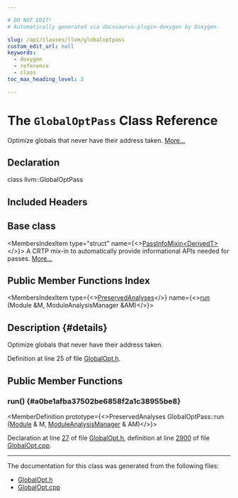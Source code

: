 ```yaml
---

# DO NOT EDIT!
# Automatically generated via docusaurus-plugin-doxygen by Doxygen.

slug: /api/classes/llvm/globaloptpass
custom_edit_url: null
keywords:
  - doxygen
  - reference
  - class
toc_max_heading_level: 3

---
```





# The `GlobalOptPass` Class Reference

<DoxygenPage pluginConfig={pluginConfig}>

Optimize globals that never have their address taken. <a href="#details">More...</a>

## Declaration

<CodeBlock>class llvm::GlobalOptPass</CodeBlock>

## Included Headers

<IncludesList>
<IncludesListItem
  filePath="llvm/Transforms/IPO/GlobalOpt.h"
  permalink="/docs/api/files/include/include/llvm/include/llvm/transforms/include/llvm/transforms/ipo/globalopt-h"
  isLocal="true" />
</IncludesList>

## Base class

<MembersIndex>

<MembersIndexItem
  type="struct"
  name={<><a href="/docs/api/structs/llvm/passinfomixin">PassInfoMixin&lt;DerivedT&gt;</a></>}>
A CRTP mix-in to automatically provide informational APIs needed for passes. <a href="/docs/api/structs/llvm/passinfomixin/#details">More...</a>
</MembersIndexItem>

</MembersIndex>

## Public Member Functions Index

<MembersIndex>

<MembersIndexItem
  type={<><a href="/docs/api/classes/llvm/preservedanalyses">PreservedAnalyses</a></>}
  name={<><a href="#a0be1afba37502be6858f2a1c38955be8">run</a> (Module &amp;M, ModuleAnalysisManager &amp;AM)</>}>
</MembersIndexItem>

</MembersIndex>

## Description {#details}

Optimize globals that never have their address taken.

Definition at line 25 of file <a href="/docs/api/files/include/include/llvm/include/llvm/transforms/include/llvm/transforms/ipo/globalopt-h">GlobalOpt.h</a>.

<SectionDefinition>

## Public Member Functions

### run() {#a0be1afba37502be6858f2a1c38955be8}

<MemberDefinition
  prototype={<>PreservedAnalyses GlobalOptPass::run (<a href="/docs/api/classes/llvm/module">Module</a> &amp; M, <a href="/docs/api/namespaces/llvm/#af9c9208365fd9ce11392b4d79485e259">ModuleAnalysisManager</a> &amp; AM)</>}>

Declaration at line <a href="/docs/api/files/include/include/llvm/include/llvm/transforms/include/llvm/transforms/ipo/globalopt-h/#l00027">27</a> of file <a href="/docs/api/files/include/include/llvm/include/llvm/transforms/include/llvm/transforms/ipo/globalopt-h">GlobalOpt.h</a>, definition at line <a href="/docs/api/files/lib/lib/transforms/lib/transforms/ipo/globalopt-cpp/#l02900">2900</a> of file <a href="/docs/api/files/lib/lib/transforms/lib/transforms/ipo/globalopt-cpp">GlobalOpt.cpp</a>.
</MemberDefinition>

</SectionDefinition>

<hr/>

The documentation for this class was generated from the following files:

<ul>
<li><a href="/docs/api/files/include/include/llvm/include/llvm/transforms/include/llvm/transforms/ipo/globalopt-h">GlobalOpt.h</a></li>
<li><a href="/docs/api/files/lib/lib/transforms/lib/transforms/ipo/globalopt-cpp">GlobalOpt.cpp</a></li>
</ul>

</DoxygenPage>
